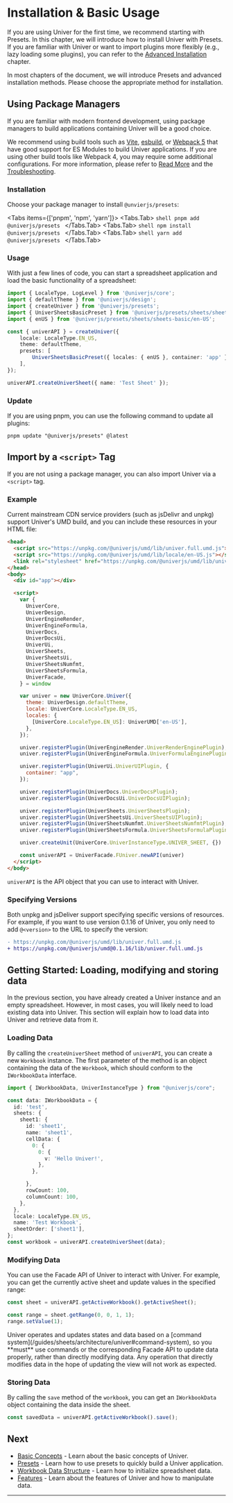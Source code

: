 
# Installation & Basic Usage

If you are using Univer for the first time, we recommend starting with Presets. In this chapter, we will introduce how to install Univer with Presets. If you are familiar with Univer or want to import plugins more flexibly (e.g., lazy loading some plugins), you can refer to the [Advanced Installation](/guides/sheets/getting-started/advanced-installation) chapter.

<Callout type="info" emoji="💗">
  In most chapters of the document, we will introduce Presets and advanced installation methods. Please choose the appropriate method for installation.
</Callout>

## Using Package Managers

If you are familiar with modern frontend development, using package managers to build applications containing Univer will be a good choice.

We recommend using build tools such as [Vite](https://vitejs.dev/), [esbuild](https://esbuild.github.io/), or [Webpack 5](https://webpack.js.org/) that have good support for ES Modules to build Univer applications. If you are using other build tools like Webpack 4, you may require some additional configurations. For more information, please refer to [Read More](/guides/quickstart#read-more) and the [Troubleshooting](/guides/sheets/troubleshooting).

### Installation

Choose your package manager to install `@unvierjs/presets`:

<Tabs items={['pnpm', 'npm', 'yarn']}>
  <Tabs.Tab>
    ```shell
    pnpm add @univerjs/presets
    ```
  </Tabs.Tab>
  <Tabs.Tab>
    ```shell
    npm install @univerjs/presets
    ```
  </Tabs.Tab>
  <Tabs.Tab>
    ```shell
    yarn add @univerjs/presets
    ```
  </Tabs.Tab>
</Tabs>

### Usage

With just a few lines of code, you can start a spreadsheet application and load the basic functionality of a spreadsheet:

```typescript
import { LocaleType, LogLevel } from '@univerjs/core';
import { defaultTheme } from '@univerjs/design';
import { createUniver } from '@univerjs/presets';
import { UniverSheetsBasicPreset } from '@univerjs/presets/sheets/sheets-basic';
import { enUS } from '@univerjs/presets/sheets/sheets-basic/en-US';

const { univerAPI } = createUniver({
    locale: LocaleType.EN_US,
    theme: defaultTheme,
    presets: [
        UniverSheetsBasicPreset({ locales: { enUS }, container: 'app' }),
    ],
});

univerAPI.createUniverSheet({ name: 'Test Sheet' });
```

### Update

If you are using pnpm, you can use the following command to update all plugins:

```shell
pnpm update "@univerjs/presets" @latest
```

## Import by a `<script>` Tag

If you are not using a package manager, you can also import Univer via a `<script>` tag.

### Example

Current mainstream CDN service providers (such as jsDelivr and unpkg) support Univer's UMD build, and you can include these resources in your HTML file:

```html
<head>
  <script src="https://unpkg.com/@univerjs/umd/lib/univer.full.umd.js"></script>
  <script src="https://unpkg.com/@univerjs/umd/lib/locale/en-US.js"></script>
  <link rel="stylesheet" href="https://unpkg.com/@univerjs/umd/lib/univer.css">
</head>
<body>
  <div id="app"></div>

  <script>
    var {
      UniverCore,
      UniverDesign,
      UniverEngineRender,
      UniverEngineFormula,
      UniverDocs,
      UniverDocsUi,
      UniverUi,
      UniverSheets,
      UniverSheetsUi,
      UniverSheetsNumfmt,
      UniverSheetsFormula,
      UniverFacade,
    } = window

    var univer = new UniverCore.Univer({
      theme: UniverDesign.defaultTheme,
      locale: UniverCore.LocaleType.EN_US,
      locales: {
        [UniverCore.LocaleType.EN_US]: UniverUMD['en-US'],
      },
    });

    univer.registerPlugin(UniverEngineRender.UniverRenderEnginePlugin);
    univer.registerPlugin(UniverEngineFormula.UniverFormulaEnginePlugin);

    univer.registerPlugin(UniverUi.UniverUIPlugin, {
      container: "app",
    });

    univer.registerPlugin(UniverDocs.UniverDocsPlugin);
    univer.registerPlugin(UniverDocsUi.UniverDocsUIPlugin);

    univer.registerPlugin(UniverSheets.UniverSheetsPlugin);
    univer.registerPlugin(UniverSheetsUi.UniverSheetsUIPlugin);
    univer.registerPlugin(UniverSheetsNumfmt.UniverSheetsNumfmtPlugin);
    univer.registerPlugin(UniverSheetsFormula.UniverSheetsFormulaPlugin);

    univer.createUnit(UniverCore.UniverInstanceType.UNIVER_SHEET, {})

    const univerAPI = UniverFacade.FUniver.newAPI(univer)
  </script>
</body>
```

`univerAPI` is the API object that you can use to interact with Univer.

### Specifying Versions

Both unpkg and jsDeliver support specifying specific versions of resources. For example, if you want to use version 0.1.16 of Univer, you only need to add `@<version>` to the URL to specify the version:

```diff
- https://unpkg.com/@univerjs/umd/lib/univer.full.umd.js
+ https://unpkg.com/@univerjs/umd@0.1.16/lib/univer.full.umd.js
```

## Getting Started: Loading, modifying and storing data

In the previous section, you have already created a Univer instance and an empty spreadsheet. However, in most cases, you will likely need to load existing data into Univer. This section will explain how to load data into Univer and retrieve data from it.

### Loading Data

By calling the `createUniverSheet` method of `univerAPI`, you can create a new `Workbook` instance. The first parameter of the method is an object containing the data of the `Workbook`, which should conform to the `IWorkbookData` interface.

```typescript
import { IWorkbookData, UniverInstanceType } from "@univerjs/core";

const data: IWorkbookData = {
  id: 'test',
  sheets: {
    sheet1: {
      id: 'sheet1',
      name: 'sheet1',
      cellData: {
        0: {
          0: {
            v: 'Hello Univer!',
          },
        },

      },
      rowCount: 100,
      columnCount: 100,
    },
  },
  locale: LocaleType.EN_US,
  name: 'Test Workbook',
  sheetOrder: ['sheet1'],
};
const workbook = univerAPI.createUniverSheet(data);
```

### Modifying Data

You can use the Facade API of Univer to interact with Univer. For example, you can get the currently active sheet and update values in the specified range:

```typescript
const sheet = univerAPI.getActiveWorkbook().getActiveSheet();

const range = sheet.getRange(0, 0, 1, 1);
range.setValue(1);
```

<Callout type="error" emoji="🚨">
  Univer operates and updates states and data based on a [command system](/guides/sheets/architecture/univer#command-system), so you **must** use commands or the corresponding Facade API to update data properly, rather than directly modifying data. Any operation that directly modifies data in the hope of updating the view will not work as expected.
</Callout>

### Storing Data

By calling the `save` method of the `workbook`, you can get an `IWorkbookData` object containing the data inside the sheet.

```typescript
const savedData = univerAPI.getActiveWorkbook().save();
```

## Next

* [Basic Concepts](/guides/sheets/getting-started/basic-concepts) - Learn about the basic concepts of Univer.
* [Presets](/guides/sheets/getting-started/presets) - Learn how to use presets to quickly build a Univer application.
* [Workbook Data Structure](/guides/sheets/getting-started/workbook-data) - Learn how to initialize spreadsheet data.
* [Features](/guides/sheets/features/code) - Learn about the features of Univer and how to manipulate data.

---

[^1]: https://blog.npmjs.org/post/110924823920/npm-weekly-5
[^2]: https://pnpm.io/npmrc#auto-install-peers
[^3]: https://github.com/yarnpkg/yarn/issues/1503
